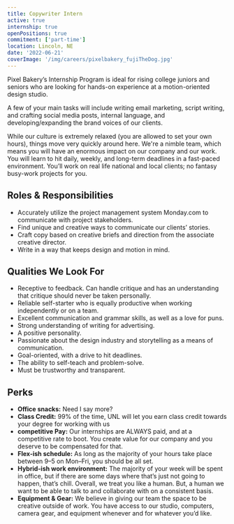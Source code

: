 ```yaml
---
title: Copywriter Intern
active: true
internship: true
openPositions: true
commitment: ['part-time']
location: Lincoln, NE
date: '2022-06-21'
coverImage: '/img/careers/pixelbakery_fujiTheDog.jpg'
---
```


Pixel Bakery’s Internship Program is ideal for rising college juniors and seniors who are looking for hands-on experience at a motion-oriented design studio.

A few of your main tasks will include writing email marketing, script writing, and crafting social media posts, internal language, and developing/expanding the brand voices of our clients.

While our culture is extremely relaxed (you are allowed to set your own hours), things move very quickly around here. We're a nimble team, which means you will have an enormous impact on our company and our work. You will learn to hit daily, weekly, and long-term deadlines in a fast-paced environment. You’ll work on real life national and local clients; no fantasy busy-work projects for you.

## Roles & Responsibilities

- Accurately utilize the project management system Monday.com to communicate with project stakeholders.
- Find unique and creative ways to communicate our clients’ stories.
- Craft copy based on creative briefs and direction from the associate creative director.
- Write in a way that keeps design and motion in mind.

## Qualities We Look For

- Receptive to feedback. Can handle critique and has an understanding that critique should never be taken personally.
- Reliable self-starter who is equally productive when working independently or on a team.
- Excellent communication and grammar skills, as well as a love for puns.
- Strong understanding of writing for advertising.
- A positive personality.
- Passionate about the design industry and storytelling as a means of communication.
- Goal-oriented, with a drive to hit deadlines.
- The ability to self-teach and problem-solve.
- Must be trustworthy and transparent.

## Perks

- **Office snacks:** Need I say more?
- **Class Credit:** 99% of the time, UNL will let you earn class credit towards your degree for working with us
- **competitive Pay:** Our internships are ALWAYS paid, and at a competitive rate to boot. You create value for our company and you deserve to be compensated for that.
- **Flex-ish schedule:** As long as the majority of your hours take place between 9–5 on Mon–Fri, you should be all set.
- **Hybrid-ish work environment:** The majority of your week will be spent in office, but if there are some days where that’s just not going to happen, that’s chill.
  Overall, we treat you like a human. But, a human we want to be able to talk to and collaborate with on a consistent basis.
- **Equipment & Gear:** We believe in giving our team the space to be creative outside of work. You have access to our studio, computers, camera gear, and equipment whenever and for whatever you’d like.
